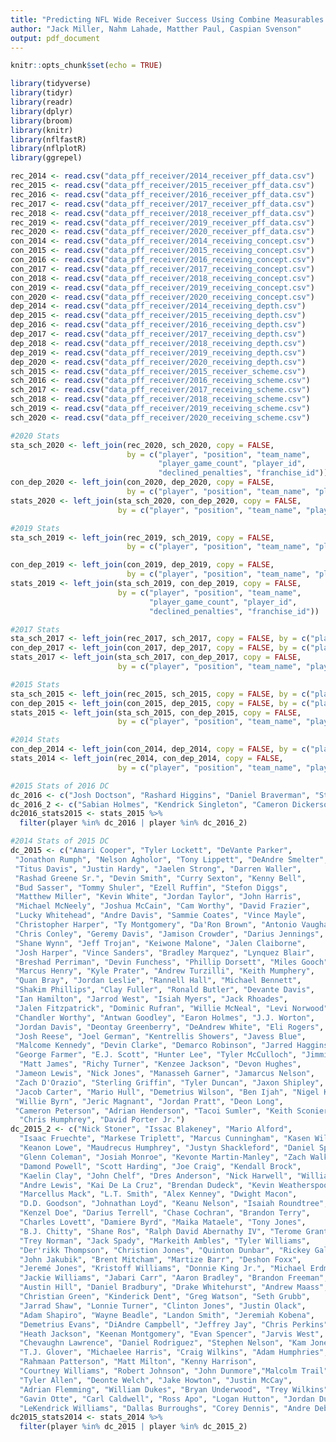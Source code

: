 ```yaml
---
title: "Predicting NFL Wide Receiver Success Using Combine Measurables and PFF College Data"
author: "Jack Miller, Nahm Lahade, Matther Paul, Caspian Svenson"
output: pdf_document
---
```


```r
knitr::opts_chunk$set(echo = TRUE)
```

```r
library(tidyverse)
library(tidyr)
library(readr)
library(dplyr)
library(broom)
library(knitr)
library(nflfastR)
library(nflplotR)
library(ggrepel)
```

```r
rec_2014 <- read.csv("data_pff_receiver/2014_receiver_pff_data.csv")
rec_2015 <- read.csv("data_pff_receiver/2015_receiver_pff_data.csv")
rec_2016 <- read.csv("data_pff_receiver/2016_receiver_pff_data.csv")
rec_2017 <- read.csv("data_pff_receiver/2017_receiver_pff_data.csv")
rec_2018 <- read.csv("data_pff_receiver/2018_receiver_pff_data.csv")
rec_2019 <- read.csv("data_pff_receiver/2019_receiver_pff_data.csv")
rec_2020 <- read.csv("data_pff_receiver/2020_receiver_pff_data.csv")
con_2014 <- read.csv("data_pff_receiver/2014_receiving_concept.csv")
con_2015 <- read.csv("data_pff_receiver/2015_receiving_concept.csv")
con_2016 <- read.csv("data_pff_receiver/2016_receiving_concept.csv")
con_2017 <- read.csv("data_pff_receiver/2017_receiving_concept.csv")
con_2018 <- read.csv("data_pff_receiver/2018_receiving_concept.csv")
con_2019 <- read.csv("data_pff_receiver/2019_receiving_concept.csv")
con_2020 <- read.csv("data_pff_receiver/2020_receiving_concept.csv")
dep_2014 <- read.csv("data_pff_receiver/2014_receiving_depth.csv")
dep_2015 <- read.csv("data_pff_receiver/2015_receiving_depth.csv")
dep_2016 <- read.csv("data_pff_receiver/2016_receiving_depth.csv")
dep_2017 <- read.csv("data_pff_receiver/2017_receiving_depth.csv")
dep_2018 <- read.csv("data_pff_receiver/2018_receiving_depth.csv")
dep_2019 <- read.csv("data_pff_receiver/2019_receiving_depth.csv")
dep_2020 <- read.csv("data_pff_receiver/2020_receiving_depth.csv")
sch_2015 <- read.csv("data_pff_receiver/2015_receiver_scheme.csv")
sch_2016 <- read.csv("data_pff_receiver/2016_receiving_scheme.csv")
sch_2017 <- read.csv("data_pff_receiver/2017_receiving_scheme.csv")
sch_2018 <- read.csv("data_pff_receiver/2018_receiving_scheme.csv")
sch_2019 <- read.csv("data_pff_receiver/2019_receiving_scheme.csv")
sch_2020 <- read.csv("data_pff_receiver/2020_receiving_scheme.csv")
```

```r
#2020 Stats
sta_sch_2020 <- left_join(rec_2020, sch_2020, copy = FALSE, 
                          by = c("player", "position", "team_name",
                                 "player_game_count", "player_id",
                                 "declined_penalties", "franchise_id")) 
con_dep_2020 <- left_join(con_2020, dep_2020, copy = FALSE, 
                          by = c("player", "position", "team_name", "player_game_count", "player_id", "declined_penalties", "franchise_id"))
stats_2020 <- left_join(sta_sch_2020, con_dep_2020, copy = FALSE, 
                        by = c("player", "position", "team_name", "player_game_count", "player_id", "declined_penalties", "franchise_id"))

#2019 Stats
sta_sch_2019 <- left_join(rec_2019, sch_2019, copy = FALSE, 
                          by = c("player", "position", "team_name", "player_game_count", "player_id", "declined_penalties", "franchise_id")) 

con_dep_2019 <- left_join(con_2019, dep_2019, copy = FALSE, 
                          by = c("player", "position", "team_name", "player_game_count", "player_id", "declined_penalties", "franchise_id"))
stats_2019 <- left_join(sta_sch_2019, con_dep_2019, copy = FALSE, 
                        by = c("player", "position", "team_name",
                               "player_game_count", "player_id",
                               "declined_penalties", "franchise_id"))

#2017 Stats
sta_sch_2017 <- left_join(rec_2017, sch_2017, copy = FALSE, by = c("player", "position", "team_name", "player_game_count", "player_id", "declined_penalties", "franchise_id")) 
con_dep_2017 <- left_join(con_2017, dep_2017, copy = FALSE, by = c("player", "position", "team_name", "player_game_count", "player_id", "declined_penalties", "franchise_id"))
stats_2017 <- left_join(sta_sch_2017, con_dep_2017, copy = FALSE, 
                        by = c("player", "position", "team_name", "player_game_count", "player_id", "declined_penalties", "franchise_id"))

#2015 Stats
sta_sch_2015 <- left_join(rec_2015, sch_2015, copy = FALSE, by = c("player", "position", "team_name", "player_game_count", "player_id", "declined_penalties", "franchise_id")) 
con_dep_2015 <- left_join(con_2015, dep_2015, copy = FALSE, by = c("player", "position", "team_name", "player_game_count", "player_id", "declined_penalties", "franchise_id"))
stats_2015 <- left_join(sta_sch_2015, con_dep_2015, copy = FALSE, 
                        by = c("player", "position", "team_name", "player_game_count", "player_id", "declined_penalties", "franchise_id"))

#2014 Stats
con_dep_2014 <- left_join(con_2014, dep_2014, copy = FALSE, by = c("player", "position", "team_name", "player_game_count", "player_id", "declined_penalties", "franchise_id"))
stats_2014 <- left_join(rec_2014, con_dep_2014, copy = FALSE, 
                        by = c("player", "position", "team_name", "player_game_count", "player_id", "declined_penalties", "franchise_id"))


```

```r
#2015 Stats of 2016 DC
dc_2016 <- c("Josh Doctson", "Rashard Higgins", "Daniel Braverman", "Sterling Shepard", "Corey Coleman", "Tyler Boyd", "Garrett Brown", "Leonte Carroo", "Tajae Sharpe", "De'Marcus Ayers", "Malcolm Mitchell", "Alex Erickson", "Shaq Washington", "Jordan Payton", "Aaron Burbridge", "Mike Thomas", "Laquon Treadwell", "Devin Lucien", "Michael Thomas", "Nelson Spruce", "Pharoh Cooper", "Ricardo Louis", "Canaan Severin", "Keyarris Garrett", "Teddy Ruben", "Hunter Sharp", "Bralon Addison", "Dezmon Epps", "Quinshad Davis", "Jakeem Grant", "Andre Booker", "Casey Martin", "J.D. McKissic", "Jamal Robinson", "De'Runnya Wilson", "Rashawn Scott", "Shane Williams-Rhodes", "Jenson Stoshak", "Ron Willoughby", "Chris Brown", "David Glidden", "Thomas Duarte", "Will Fuller V", "Roger Lewis Jr.", "Imani Davis", "Jaydon Mickens", "Robbie Anderson", "Jared Dangerfield", "Pierre Youngblood-Ary", "Jordan Thompson", "Ed'Marques Batties", "Darius Powe", "K.J. Maye", "Kody Cook", "Johnny Jackson", "Rashon Ceaser", "Josh Grady", "Tres Houston", "Tevaun Smith", "Paul Turner", "Kenny Lawler", "Jordan Williams-Lambert", "Devon Blackmon", "Bryce Treggs", "Von Pearson", "Max Morrison", "Cayleb Jones", "Carlos Wiggins", "Brandon Sheperd", "C.J. Best", "Charone Peake", "Antwane Grant", "Mitch Mathews", "Chris Moore", "Trevor Davis", "Simms McElfresh", "Johnny Holton", "DeAndre Reaves", "Cody Core", "Alonzo Russell", "Donovan Harden", "Maurice Morgan", "Ben Lewis", "Jeff Greene", "Damien Washington", "David Mellstrom", "Kolby Listenbee", "Demarcus Robinson", "Braxton Miller", "Jemond Hazely", "Johnathon Johnson", "Malachi Jones", "Dennis Parks", "Jordan Fredrick", "Devin Fuller", "Mose Frazier", "Davonte Allen", "Brandon Swindall", "Terenn Houk", "Richard Mullaney", "Alex Ludowig", "T.J. Thorpe", "Macgarrett Kings Jr.", "Dom Williams", "Shane Mikesky", "Bubba Poole", "Danny Anthrop", "DeAnthony Arnett", "Herve Coby", "Kenneth Scott", "Justin Berger", "Quinton Pedroza", "Tommylee Lewis", "Daje Johnson", "Devon Cajuste", "Maurice Harris", "Chris Kearney", "Montez McGuire", "D'haquille Williams", "Joe Hansley", "Geronimo Allison", "Tre' Parmalee", "Jordan Bergstrom", "Gary Chambers", "K.J. Brent", "DeAndre Bell", "Trey Page", "Hansell Wilson", "Carlos Harris", "Clinton Taylor", "Thomas Wilson", "Brad Pearson", "Byron Marshall", "Rollins Stallworth", "D.J. Foster", "Alex Chisum", "Amir Carlisle", "Quenton Bundrage", "Ryan Burbrink", "Jay Lee", "Durron Neal", "David Richards", "Devonte Robinson", "Nathan Sassaman", "John Christopher", "Sanford Seay", "Mekale McKay", "Andre Davis", "Valdez Showers", "Marvin Shinn", "Bobo Beathard", "Max McCaffrey", "Damon Graham", "Jafus Gaines", "Aaron Grubb", "Marvin Hall", "Jalin Marshall", "Dustin Creel", "Kevin Asante", "Tevin Jones", "Roger Dixon", "Kyle Klein", "Christian Jones", "Andrew Pratt", "Bryan Holmes", "Jarvis Bentley", "Aaron Criswell", "Elgin Long", "Octavious Andrews", "Kishon Wilcher", "Logan Sweet", "Herb Waters", "NaQuan Brown", "Jamal Turner", "Brandon Oliver", "Ryan Garrey", "Ja'Juan Story", "Avery Sweeting", "Tony Ray Parnell", "Brandon Smith", "Jordan Bianchi", "Hayden Daniels", "Brandon Shippen", "Danny Woodson II", "Daniel Lilienthal", "Conner Floyd", "Alvonta Jenkins", "Marquez North", "P.J. Howard IV", "Kawmae Sawyer", "Tanner McEvoy", "Andrew Stone", "Terrell Johnson", "Demitri Knowles", "AJ Troup", "Stanton Weber", "Kris Strange", "Marken Michel", "Ryan Longoria", "Juwan Brescacin", "Tyler Scott", "K.D. Edenfield", "Chris Shillings", "Cody Blanc", "Melvin Ray", "Joe Morrow", "Connor Arlia", "Shamier Jeffery", "Marcus Johnson", "Claude Garrett", "Taariq Allen", "Christian Collis", "Joshua Bowen", "Wesley Leftwich", "Andre Sims", "KJ Myers", "Tyler Trosin", "Rayvean Moore", "Darius Joseph", "Miles Shuler", "Bobby Swigert", "Kurt Henderson", "Nyiakki Height", "Marquis Bundy", "David Dudeck", "Carlton Heard", "D.J. Vinson", "Garrett Kidd", "Kenny Bias", "Tyler Baker", "Kendrick Roberts", "Ian Dixon", "Justin Johnson")
dc_2016_2 <- c("Sabian Holmes", "Kendrick Singleton", "Cameron Dickerson", "Jacob Hillyer", "Kris Kentera", "Anthony Williams", "Kameron Doolittle", "Autrey Golden", "Christian Tober", "Derek Keaton", "Josh Boyle")
dc2016_stats2015 <- stats_2015 %>% 
  filter(player %in% dc_2016 | player %in% dc_2016_2)

#2014 Stats of 2015 DC
dc_2015 <- c("Amari Cooper", "Tyler Lockett", "DeVante Parker", 
 "Jonathon Rumph", "Nelson Agholor", "Tony Lippett", "DeAndre Smelter", 
 "Titus Davis", "Justin Hardy", "Jaelen Strong", "Darren Waller", 
 "Rashad Greene Sr.", "Devin Smith", "Curry Sexton", "Kenny Bell", 
 "Bud Sasser", "Tommy Shuler", "Ezell Ruffin", "Stefon Diggs", 
 "Matthew Miller", "Kevin White", "Jordan Taylor", "John Harris", 
 "Michael McNeely", "Joshua McCain", "Cam Worthy", "David Frazier", 
 "Lucky Whitehead", "Andre Davis", "Sammie Coates", "Vince Mayle", 
 "Christopher Harper", "Ty Montgomery", "Da'Ron Brown", "Antonio Vaughan",  
 "Chris Conley", "Geremy Davis", "Jamison Crowder", "Darius Jennings", 
 "Shane Wynn", "Jeff Trojan", "Keiwone Malone", "Jalen Claiborne", 
 "Josh Harper", "Vince Sanders", "Bradley Marquez", "Lynquez Blair", 
 "Breshad Perriman", "Devin Funchess", "Phillip Dorsett", "Miles Gooch",
 "Marcus Henry", "Kyle Prater", "Andrew Turzilli", "Keith Mumphery", 
 "Quan Bray", "Jordan Leslie", "Rannell Hall", "Michael Bennett", 
 "Shakim Phillips", "Clay Fuller", "Ronald Butler", "Devante Davis",
 "Ian Hamilton", "Jarrod West", "Isiah Myers", "Jack Rhoades", 
 "Jalen Fitzpatrick", "Dominic Rufran", "Willie McNeal", "Levi Norwood", 
 "Chandler Worthy", "Antwan Goodley", "Earon Holmes", "J.J. Worton", 
 "Jordan Davis", "Deontay Greenberry", "DeAndrew White", "Eli Rogers",
 "Josh Reese", "Joel German", "Kentrellis Showers", "Javess Blue", 
 "Malcome Kennedy", "Devin Clarke", "Demarco Robinson", "Jarred Haggins",
 "George Farmer", "E.J. Scott", "Hunter Lee", "Tyler McCulloch", "Jimmie Hunt",
  "Matt James", "Richy Turner", "Kenzee Jackson", "Devon Hughes", 
 "Jameon Lewis", "Nick Jones", "Manasseh Garner", "Jamarcus Nelson", 
 "Zach D'Orazio", "Sterling Griffin", "Tyler Duncan", "Jaxon Shipley", 
 "Jacob Carter", "Mario Hull", "Demetrius Wilson", "Ben Ijah", "Nigel King", 
 "Willie Byrn", "Jeric Magnant", "Jordan Pratt", "Deon Long", 
 "Cameron Peterson", "Adrian Henderson", "Tacoi Sumler", "Keith Sconiers",
  "Chris Humphrey", "David Porter Jr.")
dc_2015_2 <- c("Nick Stoner", "Issac Blakeney", "Mario Alford", 
  "Isaac Fruechte", "Markese Triplett", "Marcus Cunningham", "Kasen Williams", 
  "Keanon Lowe", "Maudrecus Humphrey", "Justyn Shackleford", "Daniel Spencer",
  "Glenn Coleman", "Josiah Monroe", "Kevonte Martin-Manley", "Zach Walker",
  "Damond Powell", "Scott Harding", "Joe Craig", "Kendall Brock", 
  "Kaelin Clay", "John Chelf", "Dres Anderson", "Nick Harwell", "William Boyd",
  "Andre Lewis", "Kai De La Cruz", "Brendan Dudeck", "Kevin Weatherspoon", 
  "Marcellus Mack", "L.T. Smith", "Alex Kenney", "Dwight Macon", 
  "D.D. Goodson", "Johnathan Loyd", "Keanu Nelson", "Isaiah Roundtree",
  "Kenzel Doe", "Darius Terrell", "Chase Cochran", "Brandon Terry", 
  "Charles Lovett", "Damiere Byrd", "Maika Mataele", "Tony Jones", 
  "B.J. Chitty", "Shane Ros", "Ralph David Abernathy IV", "Terome Grant",
  "Trey Norman", "Jack Spady", "Markeith Ambles", "Tyler Williams", 
  "Der'rikk Thompson", "Christion Jones", "Quinton Dunbar", "Rickey Galvin",
  "John Jakubik", "Brent Mitcham", "Martize Barr", "Deshon Foxx", 
  "Jeremé Jones", "Kristoff Williams", "Donnie King Jr.", "Michael Erdman",
  "Jackie Williams", "Jabari Carr", "Aaron Bradley", "Brandon Freeman", 
  "Austin Hill", "Daniel Bradbury", "Drake Whitehurst", "Andrew Maass",
  "Christian Green", "Kinderick Dent", "Greg Watson", "Seth Grubb", 
  "Jarrad Shaw", "Lonnie Turner", "Clinton Jones", "Justin Olack", 
  "Adam Shapiro", "Wayne Beadle", "Landon Smith", "Jeremiah Kobena", 
  "Demetrius Evans", "DiAndre Campbell", "Jeffrey Jay", "Chris Perkins",
  "Heath Jackson", "Keenan Montgomery", "Evan Spencer", "Jarvis West",
  "Chevaughn Lawrence", "Daniel Rodriguez", "Stephen Nelson", "Kam Jones",
  "T.J. Glover", "Michaelee Harris", "Craig Wilkins", "Adam Humphries", 
  "Rahmaan Patterson", "Matt Milton", "Kenny Harrison", 
  "Courtney Williams", "Robert Johnson", "John Dunmore","Malcolm Trail", 
  "Tyler Allen", "Deonte Welch", "Jake Howton", "Justin McCay", 
  "Adrian Flemming", "William Dukes", "Bryan Underwood", "Trey Wilkins", 
  "Gavin Otte", "Carl Caldwell", "Ross Apo", "Logan Hutton", "Jordan Duval",
  "LeKendrick Williams", "Dallas Burroughs", "Corey Dennis", "Andre Debose")
dc2015_stats2014 <- stats_2014 %>% 
  filter(player %in% dc_2015 | player %in% dc_2015_2)
```






